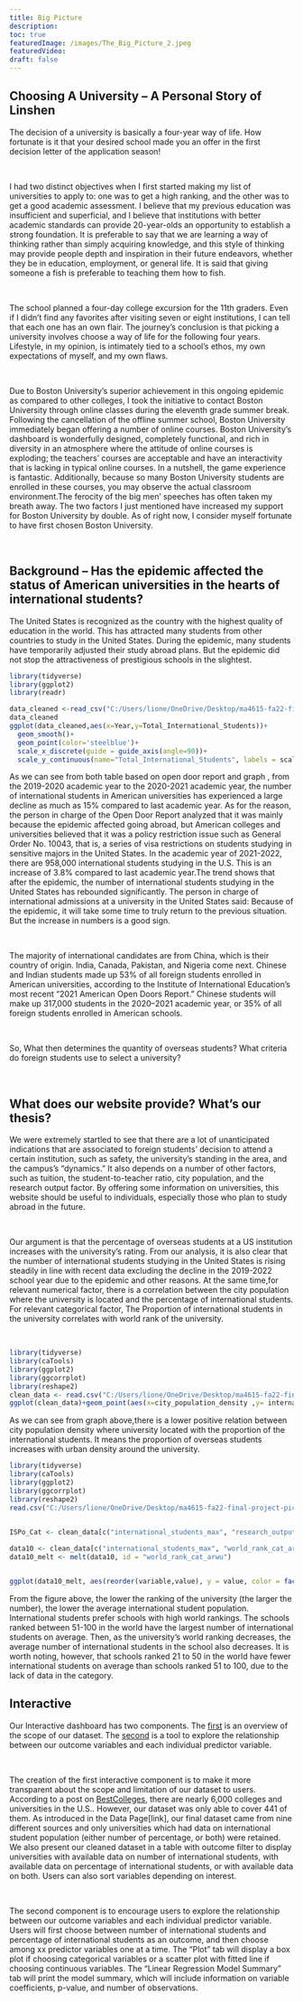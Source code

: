 ```yaml
---
title: Big Picture
description:
toc: true
featuredImage: /images/The_Big_Picture_2.jpeg
featuredVideo:
draft: false
---
```


## Choosing A University -- A Personal Story of Linshen

The decision of a university is basically a four-year way of life. How fortunate is it that your desired school made you an offer in the first decision letter of the application season!

<br>

I had two distinct objectives when I first started making my list of universities to apply to: one was to get a high ranking, and the other was to get a good academic assessment. I believe that my previous education was insufficient and superficial, and I believe that institutions with better academic standards can provide 20-year-olds an opportunity to establish a strong foundation. It is preferable to say that we are learning a way of thinking rather than simply acquiring knowledge, and this style of thinking may provide people depth and inspiration in their future endeavors, whether they be in education, employment, or general life. It is said that giving someone a fish is preferable to teaching them how to fish.

<br>

The school planned a four-day college excursion for the 11th graders. Even if I didn't find any favorites after visiting seven or eight institutions, I can tell that each one has an own flair. The journey's conclusion is that picking a university involves choose a way of life for the following four years. Lifestyle, in my opinion, is intimately tied to a school's ethos, my own expectations of myself, and my own flaws.


<br>

Due to Boston University's superior achievement in this ongoing epidemic as compared to other colleges, I took the initiative to contact Boston University through online classes during the eleventh grade summer break. Following the cancellation of the offline summer school, Boston University immediately began offering a number of online courses. Boston University's dashboard is wonderfully designed, completely functional, and rich in diversity in an atmosphere where the attitude of online courses is exploding; the teachers' courses are acceptable and have an interactivity that is lacking in typical online courses. In a nutshell, the game experience is fantastic. Additionally, because so many Boston University students are enrolled in these courses, you may observe the actual classroom environment.The ferocity of the big men' speeches has often taken my breath away. The two factors I just mentioned have increased my support for Boston University by double. As of right now, I consider myself fortunate to have first chosen Boston University.

<br>


## Background -- Has the epidemic affected the status of American universities in the hearts of international students?

The United States is recognized as the country with the highest quality of education in the world. This has attracted many students from other countries to study in the United States. During the epidemic, many students have temporarily adjusted their study abroad plans. But the epidemic did not stop the attractiveness of prestigious schools in the slightest.

```r
library(tidyverse)
library(ggplot2)
library(readr)

data_cleaned <-read_csv("C:/Users/lione/OneDrive/Desktop/ma4615-fa22-final-project-pick_a_university/dataset/Census_Overall-Enrollment-1949-2021_OD22.CSV")
data_cleaned
ggplot(data_cleaned,aes(x=Year,y=Total_International_Students))+
  geom_smooth()+
  geom_point(color='steelblue')+
  scale_x_discrete(guide = guide_axis(angle=90))+
  scale_y_continuous(name="Total_International_Students", labels = scales::comma)
```

As we can see from both table based on open door report and graph , from the 2019-2020 academic year to the 2020-2021 academic year, the number of international students in American universities has experienced a large decline as much as 15% compared to last academic year. As for the reason, the person in charge of the Open Door Report analyzed that it was mainly because the epidemic affected going abroad, but American colleges and universities believed that it was a policy restriction issue such as General Order No. 10043, that is, a series of visa restrictions on students studying in sensitive majors in the United States. In the academic year of 2021-2022, there are 958,000 international students studying in the U.S. This is an increase of 3.8% compared to last academic year.The trend shows that after the epidemic, the number of international students studying in the United States has rebounded significantly. The person in charge of international admissions at a university in the United States said: Because of the epidemic, it will take some time to truly return to the previous situation. But the increase in numbers is a good sign.

<br>

The majority of international candidates are from China, which is their country of origin. India, Canada, Pakistan, and Nigeria come next. Chinese and Indian students made up 53% of all foreign students enrolled in American universities, according to the Institute of International Education's most recent "2021 American Open Doors Report." Chinese students will make up 317,000 students in the 2020–2021 academic year, or 35% of all foreign students enrolled in American schools.

<br>

So, What then determines the quantity of overseas students? What criteria do foreign students use to select a university?

<br>


## What does our website provide? What's our thesis?

We were extremely startled to see that there are a lot of unanticipated indications that are associated to foreign students' decision to attend a certain institution, such as safety, the university's standing in the area, and the campus's "dynamics." It also depends on a number of other factors, such as tuition, the student-to-teacher ratio, city population, and the research output factor. By offering some information on universities, this website should be useful to individuals, especially those who plan to study abroad in the future.

<br>

Our argument is that the percentage of overseas students at a US institution increases with the university's rating. From our analysis, it is also clear that the number of international students studying in the United States is rising steadily in line with recent data excluding the decline in the 2019-2022 school year due to the epidemic and other reasons. At the same time,for relevant numerical factor, there is a correlation between the city population where the university is located and the percentage of international students. For relevant categorical factor, The Proportion of international students in the university correlates with world rank of the university.


<br>
```r
library(tidyverse)
library(caTools)
library(ggplot2)
library(ggcorrplot)
library(reshape2)
clean_data <- read.csv("C:/Users/lione/OneDrive/Desktop/ma4615-fa22-final-project-pick_a_university/dataset/prev_data.csv")
ggplot(clean_data)+geom_point(aes(x=city_population_density ,y= international_students_natlib,color='steelblue'))


```


As we can see from graph above,there is a lower positive relation between city population density where university located with the proportion of the international students. It means the proportion of overseas students increases with urban density around the university.


```r
library(tidyverse)
library(caTools)
library(ggplot2)
library(ggcorrplot)
library(reshape2)
read.csv("C:/Users/lione/OneDrive/Desktop/ma4615-fa22-final-project-pick_a_university/dataset/clean_data.csv")
 

ISPo_Cat <- clean_data[c("international_students_max", "research_output_qs","size_qs", "type3_natlib", "type4_carnegie", "world_rank_cat_arwu", "selectivity", "state")] 

data10 <- clean_data[c("international_students_max", "world_rank_cat_arwu")] %>% drop_na()
data10_melt <- melt(data10, id = "world_rank_cat_arwu")


ggplot(data10_melt, aes(reorder(variable,value), y = value, color = factor(world_rank_cat_arwu))) + geom_boxplot() + theme_bw() + theme(axis.text.x=element_blank()) + labs(x = "", y = "ISPo") + scale_color_discrete("world_rank_cat_arwu")

```

From the figure above, the lower the ranking of the university (the larger the number), the lower the average international student population. International students prefer schools with high world rankings. The schools ranked between 51-100 in the world have the largest number of international students on average. Then, as the university's world ranking decreases, the average number of international students in the school also decreases. It is worth noting, however, that schools ranked 21 to 50 in the world have fewer international students on average than schools ranked 51 to 100, due to the lack of data in the category.

## Interactive


Our Interactive dashboard has two components. The [first](link) is an overview of the scope of our dataset. The [second](https://b6vqbw-yawei-huang.shinyapps.io/FinalProjectApp/) is a tool to explore the relationship between our outcome variables and each individual predictor variable. 


<br>

The creation of the first interactive component is to make it more transparent about the scope and limitation of our dataset to users. According to a post on [BestColleges](https://www.bestcolleges.com/blog/how-many-colleges-in-us/), there are nearly 6,000 colleges and universities in the U.S.. However, our dataset was only able to cover 441 of them. As introduced in the Data Page[link], our final dataset came from nine different sources and only universities which had data on international student population (either number of percentage, or both) were retained. We also present our cleaned dataset in a table with outcome filter to display universities with available data on number of international students, with available data on percentage of international students, or with available data on both. Users can also sort variables depending on interest. 

<br>

The second component is to encourage users to explore the relationship between our outcome variables and each individual predictor variable. Users will first choose between number of international students and percentage of international students as an outcome, and then choose among xx predictor variables one at a time. The “Plot” tab will display a box plot if choosing categorical variables or a scatter plot with fitted line if choosing continuous variables. The “Linear Regression Model Summary” tab will print the model summary, which will include information on variable coefficients, p-value, and number of observations. 




